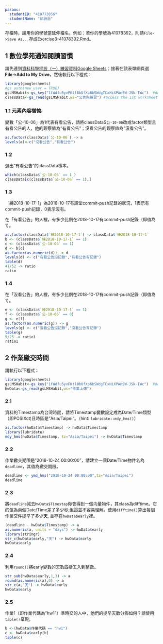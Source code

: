 ```yaml
---
params:
  studentID: "410773056"
  studentName: "邱詩涵"
---
```

存檔時，請用你的學號當延伸檔名。例如：若你的學號為41078392，則請`File->Save As...`存成Exercise3-41078392.Rmd。

## 1 數位學苑通知閱讀習慣
請先連到[資料科學程設（一）練習資料Google Sheets](https://docs.google.com/spreadsheets/d/1fWdfu5yvFKtl8bUfXp6bSWdgTCxHiXPAnSW-JSk-IWc/edit#gid=2059291896)；接著在該表單網頁選**File**->**Add to My Drive**，然後執行以下程式：

```r
library(googlesheets)
#gs_auth(new_user = TRUE)
gsLMSHabit<-gs_key("1fWdfu5yvFKtl8bUfXp6bSWdgTCxHiXPAnSW-JSk-IWc")  #download sheet information as an object
classData<-gs_read(gsLMSHabit,ws="公告與練習") #access the 1st worksheet
```

### 1.1 元素內容替換
變數「公-10-06」為1代表有看公告，請將classData$`公-10-06`改成factor類型且有看公告的人，他的觀察值為"有看公告"；沒看公告的觀察值為"沒看公告"。

```r
as.factor(classData$`公-10-06`) -> a
levels(a)<-c("沒看公告","有看公告")

```

### 1.2 
選出"有看公告"的classData樣本。

```r
which(classData$`公-10-06` == 1 )
classData[c(classData$`公-10-06` == 1),]
```

### 1.3
「練2018-10-17-1」為2018-10-17有課堂commit-push記錄的狀況，1表示有commit-push記錄，0表示沒有。

在「有看公告」的人裡，有多少比例在2018-10-17有commit-push記錄（即值為1）。

```r
as.factor(classData$`練2018-10-17-1`) -> classData$`練2018-10-17-1`
b <- (classData$`練2018-10-17-1` == 1)
c <- (classData$`公-10-06` == 1)
d <- b[c]
as.factor(as.numeric(d)) -> d
levels(d) <- c("有看公告沒記錄","有看公告有記錄")
table(d)
41/52 -> ratio
ratio
```

### 1.4
在「沒看公告」的人裡，有多少比例在2018-10-17有commit-push記錄（即值為1）。

```r
e <- (classData$`練2018-10-17-1` == 1)
f <- (classData$`公-10-06` == 0)
g <- e[f]
as.factor(as.numeric(g)) -> g
levels(g) <- c("沒看公告沒記錄","沒看公告有記錄")
table(g)
9/25 -> ratio1
ratio1
```


## 2 作業繳交時間

請執行以下程式： 
```r
library(googlesheets)
gsLMSHabit<-gs_key("1fWdfu5yvFKtl8bUfXp6bSWdgTCxHiXPAnSW-JSk-IWc")  #download sheet information as an object
hwData<-gs_read(gsLMSHabit,ws="作業上傳") 
```


### 2.1
資料的Timestamp為台灣時間，請將Timestamp變數設定成為Date/Time類型（即POSIXct)且時區是"Asia/Taipei"。（hint: `lubridate::mdy_hms()`）
```r
as.factor(hwData$Timestamp) -> hwData$Timestamp
library(lubridate)
mdy_hms(hwData$Timestamp, tz="Asia/Taipei") -> hwData$Timestamp

```

### 2.2
作業繳交期限是"2018-10-24 00:00:00"，請建立一個Date/Time物件名為`deadline`，其值為繳交期限。

```r
deadline <- ymd_hms("2018-10-24 00:00:00",tz="Asia/Taipei")
deadline
```

### 2.3
將`deadline`減去`hwData$Timestap`你會得到一個向量物件，其class為difftime。它的值為兩個Date/Time差了多少秒,但這並不容易理解。使用`difftime()`算出每個作業交件提早了多少**天**, 並存在`hwData$early`裡。

```r
(deadline - hwData$Timestamp) -> a
as.numeric(a, units = "days") -> hwData$early
library(stringr)
str_c(hwData$early,"天") -> hwData$early
hwData$early
```

### 2.4
利用`round()`將early變數的天數四捨五入到整數。

```r
str_sub(hwData$early,1,3) -> a
round(as.numeric(a),0) -> a
str_c(a,"天") -> hwData$early
hwData$early
```

### 2.5
作業1（即作業代碼為"hw1"）準時交的人中，他們的提早天數分佈如何？請使用`table()`呈現。

```r
b <-(hwData$作業代碼 == "hw1")
c <- hwData$early[b]
table(c)
```

